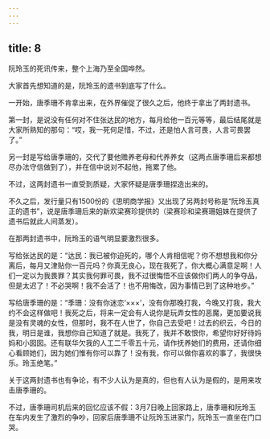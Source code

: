 ```yaml
---
---
---
```

title: 8
---



阮玲玉的死讯传来，整个上海乃至全国哗然。

大家首先想知道的是，阮玲玉的遗书到底写了什么。

一开始，唐季珊不肯拿出来，在外界催促了很久之后，他终于拿出了两封遗书。

第一封，是说没有任何对不住张达民的地方，每月给他一百元等等，最后结尾就是大家所熟知的那句：“哎，我一死何足惜，不过，还是怕人言可畏，人言可畏罢了。”

另一封是写给唐季珊的，交代了要他赡养老母和代养养女（这两点唐季珊后来都想尽办法守信做到了），并在信中说对不起他，拖累了他。

不过，这两封遗书一直受到质疑，大家怀疑是唐季珊捏造出来的。

不久之后，发行量只有1500份的《思明商学报》又出现了另两封号称是“阮玲玉真正的遗书”，说是唐季珊后来的新欢梁赛珍提供的（梁赛珍和梁赛珊姐妹在提供了遗书后就此人间蒸发）。

在那两封遗书中，阮玲玉的语气明显要激烈很多。

写给张达民的是：“达民：我已被你迫死的，哪个人肯相信呢？你不想想我和你分离后，每月又津贴你一百元吗？你真无良心，现在我死了，你大概心满意足啊！人们一定以为我畏罪？其实我何罪可畏，我不过很悔悟不应该做你们两人的争夺品，但是太迟了！不必哭啊！我不会活了！也不用悔改，因为事情已到了这种地步。”

写给唐季珊的是：“季珊：没有你迷恋‘×××’，没有你那晚打我，今晚又打我，我大约不会这样做吧！我死之后，将来一定会有人说你是玩弄女性的恶魔，更加要说我是没有灵魂的女性，但那时，我不在人世了，你自己去受吧！过去的织云，今日的我，明日是谁，我想你自己知道了就是。我死了，我并不敢恨你，希望你好好待妈妈和小囡囡。还有联华欠我的人工二千零五十元，请作抚养她们的费用，还请你细心看顾她们，因为她们惟有你可以靠了！没有我，你可以做你喜欢的事了，我很快乐。玲玉绝笔。”

关于这两封遗书也有争论，有不少人认为是真的，但也有人认为是假的，是用来攻击唐季珊的。

不过，唐季珊司机后来的回忆应该不假：3月7日晚上回家路上，唐季珊和阮玲玉在车内发生了激烈的争吵，回家后唐季珊不让阮玲玉进家门，阮玲玉一直坐在门口哭。